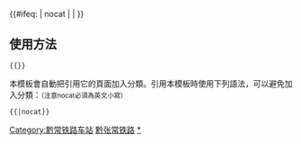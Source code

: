 {{鐵道路線|
|lua=1
| 模板名稱 = 黔张常铁路
| 名稱 = [[黔常铁路]]
| 代表色 = #0033c9
| Logo = [[File:China_Railways.svg|17px]]
| 背景顏色 = #FFFFFF
| 車站列表 = 黔江 ~ ''黔江北'' ~ 咸丰 ~ 来凤 ~ 龙山北 ~ 水沙坪 ~ 凤岩 ~ 桑植 ~ 教字垭 ~ 张家界西 ~ 禾家村 ~ 牛车河 ~ 龙潭镇 ~ 桃源站 (湖南省) ~ 陬市 ~ 常德
}}
<includeonly>{{#ifeq: {{{1}}} | nocat | <!--空--> | [[Category:黔常铁路车站]] }}</includeonly><noinclude>

==使用方法==
 <nowiki>{{</nowiki>{{PAGENAME}}<nowiki>}}</nowiki>
本模板會自動把引用它的頁面加入分類。引用本模板時使用下列語法，可以避免加入分類：<small>（注意nocat必須為英文小寫）</small>
 <nowiki>{{</nowiki>{{PAGENAME}}<nowiki>|nocat}}</nowiki>
[[Category:中國鐵路路線模板|黔张常铁路]]
[[Category:黔常铁路车站|*]]
</noinclude>